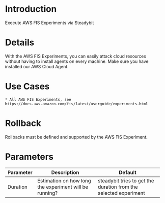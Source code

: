 # Introduction

Execute AWS FIS Experiments via Steadybit

# Details

With the AWS FIS Experiments, you can easily attack cloud resources without having to install agents on every machine. Make sure you have installed our AWS Cloud Agent.

# Use Cases

    * All AWS FIS Experiments, see https://docs.aws.amazon.com/fis/latest/userguide/experiments.html

# Rollback

Rollbacks must be defined and supported by the AWS FIS Experiment.


# Parameters

| Parameter | Description                                            | Default                                                          |
| --------- | ------------------------------------------------------ | ---------------------------------------------------------------- |
| Duration  | Estimation on how long the experiment will be running? | steadybit tries to get the duration from the selected experiment |
